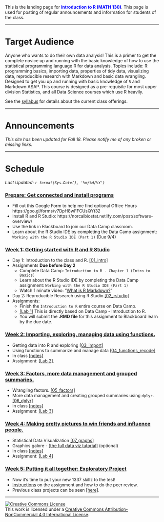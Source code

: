 
<br><br>

This is the landing page for <span style="color:blue">**Introduction to R (MATH 130)**</span>. This page is used for posting of regular announcements and information for students of the class. 


----

# Target Audience
Anyone who wants to do their own data analysis! This is a primer to get the complete novice up and running with the basic knowledge of how to use the statistical programming language R for data analysis. Topics include: R programming basics, importing data, properties of tidy data, visualizing data, reproducible research with Markdown and basic data wrangling. Designed to get you up and running with basic knowledge of `R` and Markdown ASAP. This course is designed as a pre-requisite for most upper division Statistics, and all Data Science courses which use R heavily.

See the [syllabus](syllabus.html) for details about the current class offerings.   

--------------------------------

# Announcements

_This site has been updated for Fall 18. Please notify me of any broken or missing links._

--------------------------------

# Schedule

_Last Updated: `r format(Sys.Date(), '%m/%d/%Y')` _

### <a href="#week0" data-toggle="collapse">Prepare: Get connected and install programs</a>
<div id="week0" class="collapse">


* Fill out this Google Form to help me find optional Office Hours https://goo.gl/forms/v7DpH8wFFCUsQYt32 
* Install R and R Studio: https://norcalbiostat.netlify.com/post/software-overview/
* Use the link in Blackboard to join our Data Camp classroom.
* Learn about the R Studio IDE by completing the Data Camp assignment: `Working with the R Studio IDE (Part 1)` (Due 9/4)

</div>

### <a href="#week1" data-toggle="collapse">Week 1: Getting started with R and R Studio</a>

<div id="week1" class="collapse">

* Day 1: Introduction to the class and R. [[01_intro]](01_intro.html)
* Assignments **Due before Day 2**
    - Complete Data Camp: `Introduction to R - Chapter 1 (Intro to Basics)`
    - Learn about the R Studio IDE by completing the Data Camp assignment: `Working with the R Studio IDE (Part 1)`
    - Watch 1 minute video: "[What is R Markdown?](http://rmarkdown.rstudio.com/lesson-1.html)"
* Day 2: Reproducible Research using R Studio [[02_rstudio]](02_rstudio.html)
* Assignments: 
    - Finish the `Introduction to R` entire course on Data Camp.
    - [[Lab 1]](lab1.Rmd) This is directly based on Data Camp - Introduction to R. 
    - You will submit the **.RMD file** for this assignment to Blackboard learn by the due date. 
    
  
</div>


### <a href="#week2" data-toggle="collapse">Week 2: Importing, exploring, managing data using functions. </a>

<div id="week2" class="collapse">

* Getting data into R and exploring [[03_import]](03_import.html) 
* Using functions to summarize and manage data [[04_functions_recode]](04_functions_recode.html)
* In class [[notes]]()
* Assignment: [[Lab 2]](lab2.Rmd). 

</div>

### <a href="#week3" data-toggle="collapse">Week 3: Factors, more data management and grouped summaries.</a>

<div id="week3" class="collapse">
* Wrangling factors. [[05_factors]](05_factors.html) 
* More data management and creating grouped summaries using `dplyr`. [[06_dplyr]](06_dplyr.html) 
* In class [[notes]]()
* Assignment: [[Lab 3]](lab3.Rmd) 

</div>

### <a href="#week4" data-toggle="collapse">Week 4: Making pretty pictures to win friends and influence people.</a>

<div id="week4" class="collapse">
* Statistical Data Visualization [[07_graphs]](07_graphs.html)
* Graphics galore - [[the full data viz tutorial]](full_data_viz_tutorial.html) (optional)
* In class [[notes]]()
* Assignment: [[Lab 4]](lab4.Rmd)  
</div>

### <a href="#week5" data-toggle="collapse">Week 5: Putting it all together: Exploratory Project</a>

<div id="week5" class="collapse">

* Now it's time to put your new 1337 skillz to the test!
* [Instructions](EDA_instructions.html) on the assignment and how to do the peer review. 
* Previous class projects can be seen  [[here]](https://norcalbiostat.github.io/peer_review/math130_eda.html). 

</span>
    

</div>

----

<a rel="license" href="http://creativecommons.org/licenses/by-nc/4.0/"><img alt="Creative Commons License" style="border-width:0" src="https://i.creativecommons.org/l/by-nc/4.0/88x31.png" /></a><br />This work is licensed under a <a rel="license" href="http://creativecommons.org/licenses/by-nc/4.0/">Creative Commons Attribution-NonCommercial 4.0 International License</a>.

